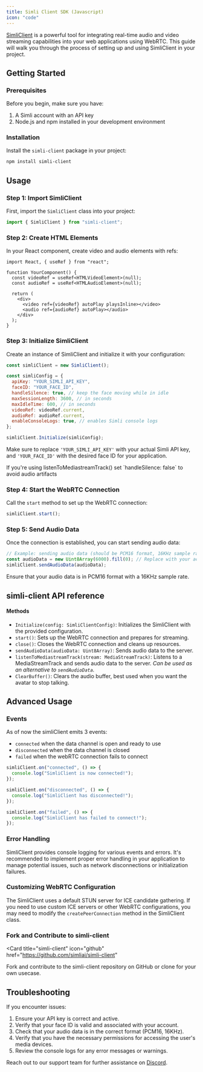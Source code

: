 ```yaml
---
title: Simli Client SDK (Javascript)
icon: "code"
---
```


[SimliClient](https://github.com/simliai/simli-client) is a powerful tool for integrating real-time audio and video streaming capabilities into your web applications using WebRTC. This guide will walk you through the process of setting up and using SimliClient in your project.

## Getting Started

### Prerequisites

Before you begin, make sure you have:

1. A Simli account with an API key
2. Node.js and npm installed in your development environment

### Installation

Install the `simli-client` package in your project:

```bash
npm install simli-client
```

## Usage

### Step 1: Import SimliClient

First, import the `SimliClient` class into your project:

```javascript
import { SimliClient } from "simli-client";
```

### Step 2: Create HTML Elements

In your React component, create video and audio elements with refs:

```tsx
import React, { useRef } from "react";

function YourComponent() {
  const videoRef = useRef<HTMLVideoElement>(null);
  const audioRef = useRef<HTMLAudioElement>(null);

  return (
    <div>
      <video ref={videoRef} autoPlay playsInline></video>
      <audio ref={audioRef} autoPlay></audio>
    </div>
  );
}
```

### Step 3: Initialize SimliClient

Create an instance of SimliClient and initialize it with your configuration:

```javascript
const simliClient = new SimliClient();

const simliConfig = {
  apiKey: "YOUR_SIMLI_API_KEY",
  faceID: "YOUR_FACE_ID",
  handleSilence: true, // keep the face moving while in idle
  maxSessionLength: 3600, // in seconds
  maxIdleTime: 600, // in seconds
  videoRef: videoRef.current,
  audioRef: audioRef.current,
  enableConsoleLogs: true, // enables Simli console logs
};

simliClient.Initialize(simliConfig);
```

Make sure to replace `'YOUR_SIMLI_API_KEY'` with your actual Simli API key, and `'YOUR_FACE_ID'` with the desired face ID for your application.

<Note>
  If you're using listenToMediastreamTrack() set `handleSilence: false` to avoid
  audio artifacts
</Note>

### Step 4: Start the WebRTC Connection

Call the `start` method to set up the WebRTC connection:

```javascript
simliClient.start();
```

### Step 5: Send Audio Data

Once the connection is established, you can start sending audio data:

```javascript
// Example: sending audio data (should be PCM16 format, 16KHz sample rate)
const audioData = new Uint8Array(6000).fill(0); // Replace with your actual audio data
simliClient.sendAudioData(audioData);
```

Ensure that your audio data is in PCM16 format with a 16KHz sample rate.

## simli-client API reference

#### Methods

- `Initialize(config: SimliClientConfig)`: Initializes the SimliClient with the provided configuration.
- `start()`: Sets up the WebRTC connection and prepares for streaming.
- `close()`: Closes the WebRTC connection and cleans up resources.
- `sendAudioData(audioData: Uint8Array)`: Sends audio data to the server.
- `listenToMediastreamTrack(stream: MediaStreamTrack)`: Listens to a MediaStreamTrack and sends audio data to the server. _Can be used as an alternative to `sendAudioData`._
- `ClearBuffer()`: Clears the audio buffer, best used when you want the avatar to stop talking.

## Advanced Usage

### Events

As of now the simliClient emits 3 events:

- `connected` when the data channel is open and ready to use
- `disconnected` when the data channel is closed
- `failed` when the webRTC connection fails to connect

```js
simliClient.on("connected", () => {
  console.log("SimliClient is now connected!");
});

simliClient.on("disconnected", () => {
  console.log("SimliClient has disconnected!");
});

simliClient.on("failed", () => {
  console.log("SimliClient has failed to connect!");
});
```

### Error Handling

SimliClient provides console logging for various events and errors. It's recommended to implement proper error handling in your application to manage potential issues, such as network disconnections or initialization failures.

### Customizing WebRTC Configuration

The SimliClient uses a default STUN server for ICE candidate gathering. If you need to use custom ICE servers or other WebRTC configurations, you may need to modify the `createPeerConnection` method in the SimliClient class.

### Fork and Contribute to simli-client

<Card
  title="simli-client"
  icon="github"
  href="https://github.com/simliai/simli-client"
>
  Fork and contribute to the simli-client repository on GitHub or clone for your
  own usecase.
</Card>

## Troubleshooting

If you encounter issues:

1. Ensure your API key is correct and active.
2. Verify that your face ID is valid and associated with your account.
3. Check that your audio data is in the correct format (PCM16, 16KHz).
4. Verify that you have the necessary permissions for accessing the user's media devices.
5. Review the console logs for any error messages or warnings.

Reach out to our support team for further assistance on [Discord](https://discord.gg/yQx49zNF4d).
